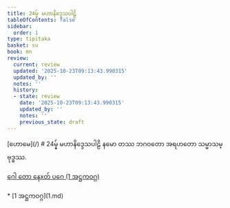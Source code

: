 ```yaml
---
title: 24မ္န် မဟာနိဒ္ဒေသပါဠိ
tableOfContents: false
sidebar:
  order: 1
type: tipitaka
basket: su
book: mn
review:
  current: review
  updated: '2025-10-23T09:13:43.990315'
  updated_by: ''
  notes: ''
  history:
  - state: review
    date: '2025-10-23T09:13:43.990315'
    updated_by: ''
    notes: ''
    previous_state: draft
---
```



<ReviewStatus review={frontmatter.review} showDetails={true} />

<HypothesisAnnotation frontmatter={frontmatter} />

<Paragraph type="center" book="mn">
[ဟောမေ](/)
</Paragraph>

<Paragraph type="center" book="mn">
# 24မ္န် မဟာနိဒ္ဒေသပါဠိ
</Paragraph>

<Paragraph number="1" type="center" book="mn">
နမော တဿ ဘဂဝတော အရဟတော သမ္မာသမ္ဗုဒ္ဓဿ.

[ဂေါ တော နေxတ် ပဂေ (1 အဋ္ဌကဝဂ္ဂ)](1.md)



</Paragraph>

<TableOfContents book="mn" section="24">
* [1 အဋ္ဌကဝဂ္ဂ](1.md)
</TableOfContents>